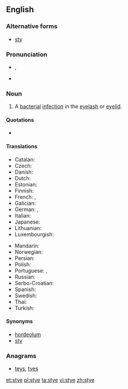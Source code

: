 ==English==

{{wikipedia}}

===Alternative forms===
* [[sty]]

===Pronunciation===
* {{IPA|/aɪ/}}, {{X-SAMPA|/staI/}}
* {{rhymes|aɪ}}

===Noun===
{{en-noun}}

# {{context|disease|lang=en}} A [[bacterial]] [[infection]] in the [[eyelash]] or [[eyelid]].

====Quotations====
* {{seeCites}}

====Translations====
{{trans-top|bacterial infection of the eyelash or eyelid}}
* Catalan: {{t-|ca|urçol}}
* Czech: {{t|cs|ječné zrno|n}}
* Danish: {{t-|da|bygkorn}}
* Dutch: {{t+|nl|stijg}}
* Estonian: {{t-|et|odraiva}}
* Finnish: {{t-|fi|näärännäppy}}
* French: {{t+|fr|orgelet|m}}, {{t-|fr|compère loriot|m}}
* Galician: {{t-|gl|tirizó}}
* German: {{t-|de|Hordeolum}}, {{t+|de|Gerstenkorn}}
* Italian: {{t-|it|orzaiolo}}
* Japanese: {{t-|ja|麦粒腫|tr=bakuryūshu}}
* Lithuanian: {{t-|lt|miežis}}
* Luxembourgish: {{t-|lb|Weeschësser}}
{{trans-mid}}
* Mandarin: {{t|cmn|針眼|sc=Hani}}
* Norwegian: {{t-|no|byggkorn}}
* Persian: {{t+|fa|گل مژه}}
* Polish: {{t+|pl|jęczmień}}
* Portuguese: {{t+|pt|hordéolo}}, {{t+|pt|terçol}}
* Russian: {{t+|ru|ячмень|m|tr=jačm'én'}}
* Serbo-Croatian: {{t-|sh|ječmenac}}
* Spanish: {{t+|es|orzuelo}}
* Swedish: {{t-|sv|vagel}}
* Thai: {{t-|th|ตากุ้งยิง}}
* Turkish: {{t+|tr|arpacık}}
{{trans-bottom}}

====Synonyms====
* [[hordeolum]]
* [[sty]]

===Anagrams===
* [[teys#English|teys]], [[tyes#English|tyes]]

[[et:stye]]
[[pl:stye]]
[[ta:stye]]
[[vi:stye]]
[[zh:stye]]